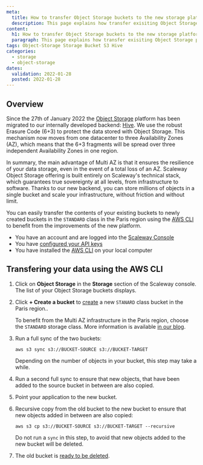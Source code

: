 ```yaml
---
meta:
  title: How to transfer Object Storage buckets to the new storage platform
  description: This page explains how transfer exisiting Object Storage platforms to the new storage platform 
content:
  h1: How to transfer Object Storage buckets to the new storage platform
  paragraph: This page explains how transfer exisiting Object Storage platforms to the new storage platform 
tags: Object-Storage Storage Bucket S3 Hive
categories:
  - storage
  - object-storage
dates:
  validation: 2022-01-28
  posted: 2022-01-28
---
```


## Overview

Since the 27th of January 2022 the [Object Storage](/storage/object/quickstart/) platform has been migrated to our internally developed backend: [Hive](https://papers.s3.fr-par.scw.cloud/hive.pdf).
We use the robust Erasure Code (6+3) to protect the data stored with Object Storage. This mechanism now moves from one datacenter to three Availability Zones (AZ), which means that the 6+3 fragments will be spread over three independent Availability Zones in one region. 

In summary, the main advantage of Multi AZ is that it ensures the resilience of your data storage, even in the event of a total loss of an AZ.
Scaleway Object Storage offering is built entirely on Scaleway's technical stack, which guarantees true sovereignty at all levels, from infrastructure to software. Thanks to our new backend, you can store millions of objects in a single bucket and scale your infrastructure, without friction and without limit. 

You can easily transfer the contents of your existing buckets to newly created buckets in the `STANDARD` class in the Paris region using the [AWS CLI](/storage/object/api-cli/object-storage-aws-cli) to benefit from the improvements of the new platform.


<Message type="requirement">

  - You have an account and are logged into the [Scaleway Console](https://console.scaleway.com)
  - You have [configured your API keys](/console/my-project/how-to/generate-api-key/)
  - You have installed the [AWS CLI](/storage/object/api-cli/object-storage-aws-cli) on your local computer

</Message>

## Transfering your data using the AWS CLI 

1. Click on **Object Storage** in the **Storage** section of the Scaleway console. The list of your Object Storage buckets displays.

2. Click **+ Create a bucket** to [create](https://console.scaleway.com/object-storage/buckets/create) a new `STANARD` class bucket in the Paris region..
    <Message type="note">

    To benefit from the Multi AZ infrastructure in the Paris region, choose the `STANDARD` storage class. More information is available [in our blog](https://blog.scaleway.com/improve-disaster-resiliency-with-highly-redundant-multi-az-object-storage/).

    </Message>

3. Run a full sync of the two buckets:
    ```
    aws s3 sync s3://BUCKET-SOURCE s3://BUCKET-TARGET
    ```
    <Message type="note">

    Depending on the number of objects in your bucket, this step may take a while.

    </Message>

4. Run a second full sync to ensure that new objects, that have been added to the source bucket in between are also copied.
5. Point your application to the new bucket.
6. Recursive copy from the old bucket to the new bucket to ensure that new objects added in between are also copied:
    ```
    aws s3 cp s3://BUCKET-SOURCE s3://BUCKET-TARGET --recursive
    ```
    <Message type="tip">

    Do not run a `sync` in this step, to avoid that new objects added to the new bucket will be deleted.

    </Message>

7. The old bucket is [ready to be deleted](/storage/object/how-to/delete-a-bucket/).
